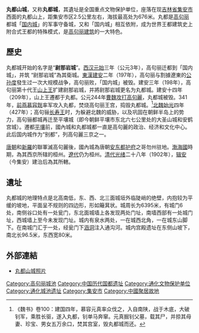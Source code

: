 {{文物保护单位
| 级别 = 全国
| 名称 = '''丸都山城'''与[[国内城|国内城]]
| 图片 = Hwando Mountain Fortress Guard Tower.JPG
| 图片大小 = 200px
| 说明 = 丸都山城城墙遗址
| 编号 = 2—29
| 分类 = 古遗址
| 时代 = [[高句丽|高句丽]]
| 所在 = [[吉林省|吉林省]][[集安市|集安市]]
| 登录 = 1982年
| Cat = 吉林全国重点文物保护单位
}}
'''丸都山城'''，又称'''丸都城'''，其遺址是全国重点文物保护单位，座落在现[[吉林省|吉林省]][[集安市|集安市]]西面的丸都山上，距集安市区2.5公里左右，海拔最高处为676米。丸都是[[高句丽|高句丽]]都城「[[国内城|国内城]]」的军事守备城，又和「国内城」相互依附，成为世界王都建筑史上附合式王都的特殊模式，是[[高句丽建筑|高句丽建筑]]的一大特色。

== 歷史 ==
丸都城开始的名字是“'''尉那岩城'''”。[[西汉|西汉]][[元始_(西汉)|元始]]三年（公元3年），高句丽迁都到「国内城」，并筑 “尉那岩城”為其衛城。[[東漢|東漢]][[建安|建安]]二年（197年），高句丽与割據遼東的[[公孙度|公孙度]]發生过一次大规模战争，高句丽败，「国内城」被毁。建安三年（198年），高句丽第十代王[[山上王|山上王]]扩建尉那岩城，并將尉那岩城更名为丸都城。建安十四年（209年），山上王遷都于丸都。公元244年[[曹魏与高句丽的战争|曹魏攻打高句麗]]，丸都城被毁。341年，[[前燕|前燕]][[慕容皝|慕容皝]]率军攻入丸都，焚烧高句丽王宫，捣毁丸都城。<ref>《魏书》卷100：建国四年，慕容元真率众伐之，入自南陕，战于木底，大破钊军，乘胜长驱，遂入丸都，钊单马奔窜。元真掘钊父墓，载其尸，并掠其母妻、珍宝、男女五万余口，焚其宫室，毁丸都城而还。</ref>[[北魏|北魏]][[始光|始光]]四年（427年）；高句骊[[长寿王|长寿王]]时，为躲避北魏的威胁，以及巩固在朝鲜半岛上的势力，高句骊都城再迁至平壤城（即今朝鲜平壤市东北六七公里处的大圣山城和安鹤宫城）。遷都[[平壤|平壤]]前，國內城和丸都城都一直是高句麗的政治、经济和文化中心。此后国内城作为“别都”，列高句麗三京之一。

[[唐朝|唐朝]]和[[新羅|新羅]]的聯軍滅高句麗後，國內城為唐朝[[安东都护府|安东都护府]]之哥勿州驻地。[[渤海國|渤海國]]時期，為其西京所辖的桓州。[[遼代|遼代]]仍为桓州。[[清代|清代]][[光绪|光绪]]二十八年（1902年），[[辑安|辑安]]（今集安）建治后為其所轄。

== 遺址 ==
丸都城的地理特点是北高南低，东、西、北三面城垣外临陡峭的绝壁，内抱较为平缓的坡地，平面呈不规则的四边形，形如簸萁状。城周长为6395米，有城门6处，南侧谷口处有一处瓮门，东北面城墙上各发现两处门址，南墙西部有一处城门址，西城墙上至今未发现门址。城内有泉水两处，一在城西北角，一在城东山脚下。在南城门汇于一处，经瓮门下[[涵洞|涵洞]]注入通沟河。城内宫殿遗址在东侧山坡下，南北长96.5米，东西宽80米。

== 外部連結 ==
* [https://web.archive.org/web/20070927181916/http://baosong.jl.gov.cn:8090/JLINFO/UploadFile/20061110112658252.jpg 丸都山城照片]

{{吉林全国重点文物保护单位}}
[[Category:高句丽城池|Category:高句丽城池]]
[[Category:中国历代国都遗址|Category:中国历代国都遗址]]
[[Category:通化文物保护单位|Category:通化文物保护单位]]
[[Category:通化城池遗址|Category:通化城池遗址]]
[[Category:集安市|Category:集安市]]
[[Category:中國聚居故地|Category:中國聚居故地]]